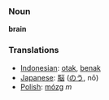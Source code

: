 === Noun ===

'''brain'''

=== Translations ===
*[[Indonesian]]: [[otak]], [[benak]]
*[[Japanese]]: [[脳]] ([[のう]], nō)
*[[Polish]]: [[mózg]] ''m''